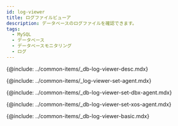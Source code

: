 ```yaml
---
id: log-viewer
title: ログファイルビューア
description: データベースのログファイルを確認できます。
tags:
  - MySQL
  - データベース
  - データベースモニタリング
  - ログ
---
```



<Note product='MySQL' link='../mysql-v1/log-viewer' />

<!-- 概要 -->

{@include: ../common-items/_db-log-viewer-desc.mdx}

<!-- 사용 설정 안내-->

{@include: ../common-items/_log-viewer-set-agent.mdx}

<!-- DBX 에이전트 -->

{@include: ../common-items/_db-log-viewer-set-dbx-agent.mdx}

<!-- XOS 에이전트 -->

{@include: ../common-items/_db-log-viewer-set-xos-agent.mdx}

<!-- 기본 화면 안내 -->

{@include: ../common-items/_db-log-viewer-basic.mdx}
